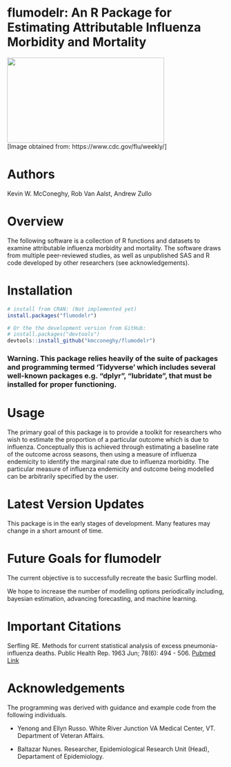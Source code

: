 
flumodelr: An R Package for Estimating Attributable Influenza Morbidity and Mortality
===============
<img src="images/flumodelr_cdc122ex.gif" width=364 height=197 align="center"/>  
[Image obtained from: https://www.cdc.gov/flu/weekly/]

# Authors  
Kevin W. McConeghy, Rob Van Aalst, Andrew Zullo  

# Overview  
The following software is a collection of R functions and datasets to examine attributable influenza morbidity and mortality. The software draws from multiple peer-reviewed studies, as well as unpublished SAS and R code developed by other researchers (see acknowledgements).  

# Installation  
```r
# install from CRAN: (Not implemented yet)
install.packages("flumodelr")

# Or the the development version from GitHub:
# install.packages("devtools")
devtools::install_github("kmcconeghy/flumodelr")
```

### Warning. This package relies heavily of the suite of packages and programming termed 'Tidyverse' which includes several well-known packages e.g. "dplyr", "lubridate", that must be installed for proper functioning.  

# Usage  

The primary goal of this package is to provide a toolkit for researchers who wish to estimate the proportion of a particular outcome which is due to influenza. Conceptually this is achieved through estimating a baseline rate of the outcome across seasons, then using a measure of influenza endemicity to identify the marginal rate due to influenza morbidity. The particular measure of influenza endemicity and outcome being modelled can be arbitrarily specified by the user.  

# Latest Version Updates  

This package is in the early stages of development. Many features may change in a short amount of time.  

# Future Goals for flumodelr  

The current objective is to successfully recreate the basic Surfling model.  

We hope to increase the number of modelling options periodically including, bayesian estimation, advancing forecasting, and machine learning.  

# Important Citations 
Serfling RE. Methods for current statistical analysis of excess pneumonia-influenza deaths. Public Health Rep. 1963 Jun; 78(6): 494 - 506.  [Pubmed Link](https://www.ncbi.nlm.nih.gov/pmc/articles/PMC1915276/)  

# Acknowledgements  

The programming was derived with guidance and example code from the following individuals.  

* Yenong and Ellyn Russo. White River Junction VA Medical Center, VT. Department of Veteran Affairs.  

* Baltazar Nunes. Researcher, Epidemiological Research Unit (Head), Departament of Epidemiology.  